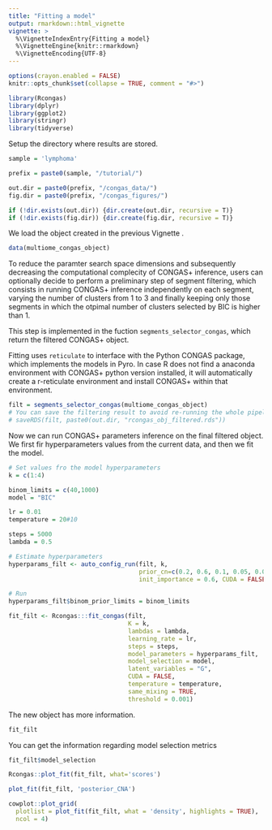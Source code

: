 ```yaml
---
title: "Fitting a model"
output: rmarkdown::html_vignette
vignette: >
  %\VignetteIndexEntry{Fitting a model}
  %\VignetteEngine{knitr::rmarkdown}
  %\VignetteEncoding{UTF-8}
---
```

```r


options(crayon.enabled = FALSE)
knitr::opts_chunk$set(collapse = TRUE, comment = "#>")
```

```r
library(Rcongas)
library(dplyr)
library(ggplot2)
library(stringr)
library(tidyverse)
```

Setup the directory where results are stored.
```r

sample = 'lymphoma'

prefix = paste0(sample, "/tutorial/")

out.dir = paste0(prefix, "/congas_data/")
fig.dir = paste0(prefix, "/congas_figures/")

if (!dir.exists(out.dir)) {dir.create(out.dir, recursive = T)}
if (!dir.exists(fig.dir)) {dir.create(fig.dir, recursive = T)}
```

We load the object created in the previous Vignette \code{create_congas_object}.
```r

data(multiome_congas_object) 

```



To reduce the paramter search space dimensions and subsequently decreasing the computational complecity of CONGAS+ inference, users can optionally decide to perform 
a preliminary step of segment filtering, which consists in running CONGAS+ inference independently on each segment, varying the number of clusters from 1 to 3 and
finally keeping only those segments in which the otpimal number of clusters selected by BIC is higher than 1. 

This step is implemented in the fuction `segments_selector_congas`, which return the filtered CONGAS+ object.

Fitting uses `reticulate` to interface with the Python CONGAS package, which implements the models in Pyro. In case R does not find a anaconda environment with CONGAS+
python version installed, it will automatically create a r-reticulate environment and install CONGAS+ within that environment.
```r

filt = segments_selector_congas(multiome_congas_object)
# You can save the filtering result to avoid re-running the whole pipeline in future steps
# saveRDS(filt, paste0(out.dir, "rcongas_obj_filtered.rds"))
```

Now we can run CONGAS+ parameters inference on the final filtered object. We first fir hyperparameters values from the current data, and then we fit the model.
```r
# Set values fro the model hyperparameters
k = c(1:4)

binom_limits = c(40,1000)
model = "BIC"

lr = 0.01
temperature = 20#10

steps = 5000
lambda = 0.5

# Estimate hyperparameters
hyperparams_filt <- auto_config_run(filt, k, 
                                    prior_cn=c(0.2, 0.6, 0.1, 0.05, 0.05),
                                    init_importance = 0.6, CUDA = FALSE)

# Run
hyperparams_filt$binom_prior_limits = binom_limits

fit_filt <- Rcongas:::fit_congas(filt,
                                 K = k, 
                                 lambdas = lambda, 
                                 learning_rate = lr, 
                                 steps = steps,
                                 model_parameters = hyperparams_filt, 
                                 model_selection = model,
                                 latent_variables = "G",
                                 CUDA = FALSE,
                                 temperature = temperature, 
                                 same_mixing = TRUE, 
                                 threshold = 0.001)
```

The new object has more information.
```r
fit_filt
```
You can get the information regarding model selection metrics
```r
fit_filt$model_selection
```

```r
Rcongas::plot_fit(fit_filt, what='scores')
```

```r
plot_fit(fit_filt, 'posterior_CNA')
```

```r
cowplot::plot_grid( 
  plotlist = plot_fit(fit_filt, what = 'density', highlights = TRUE),
  ncol = 4)
```

